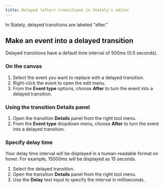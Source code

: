 ```yaml
---
title: Delayed (after) transitions in Stately’s editor
---
```


In Stately, delayed transitions are labeled “after.”

## Make an event into a delayed transition

Delayed transitions have a default time interval of 500ms (0.5 seconds).

### On the canvas

1. Select the event you want to replace with a delayed transition.
1. Right-click the event to open the edit menu.
1. From the **Event type** options, choose **After** to turn the event into a delayed transition.

### Using the transition Details panel

1. Open the transition <Info size={18} /> **Details** panel from the right tool menu.
2. From the **Event type** dropdown menu, choose **After** to turn the event into a delayed transition.

### Specify delay time

Your delay time interval will be displayed in a human-readable format on hover. For example, 15000ms will be displayed as 15 seconds.

1. Select the delayed transition.
2. Open the transition <Info size={18} /> **Details** panel from the right tool menu.
3. Use the **Delay** text input to specify the interval in milliseconds.
